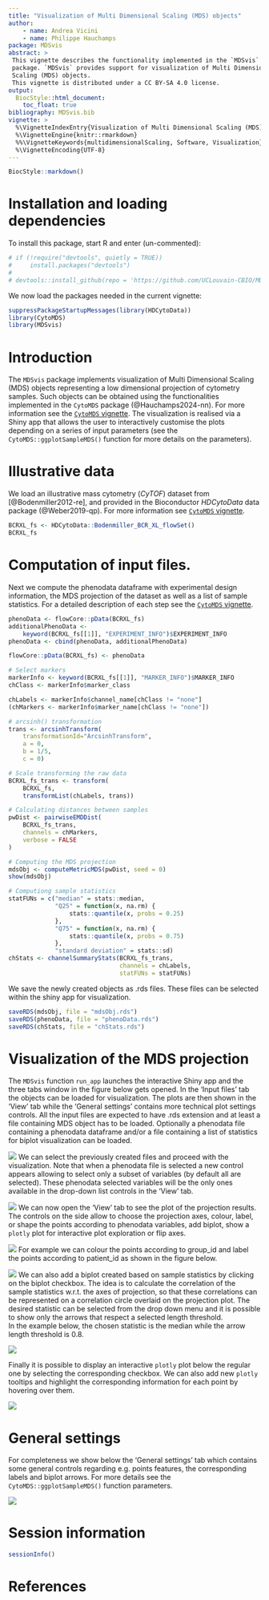 ```yaml
---
title: "Visualization of Multi Dimensional Scaling (MDS) objects"
author:
    - name: Andrea Vicini
    - name: Philippe Hauchamps
package: MDSvis
abstract: >
 This vignette describes the functionality implemented in the `MDSvis`
 package. `MDSvis` provides support for visualization of Multi Dimensional
 Scaling (MDS) objects.  
 This vignette is distributed under a CC BY-SA 4.0 license.
output:
  BiocStyle::html_document:
    toc_float: true
bibliography: MDSvis.bib
vignette: >
  %\VignetteIndexEntry{Visualization of Multi Dimensional Scaling (MDS) objects}
  %\VignetteEngine{knitr::rmarkdown}
  %%\VignetteKeywords{multidimensionalScaling, Software, Visualization}
  %\VignetteEncoding{UTF-8}
---
```


```r
BiocStyle::markdown()
```

# Installation and loading dependencies

To install this package, start R and enter (un-commented):

```r
# if (!require("devtools", quietly = TRUE))
#     install.packages("devtools")
# 
# devtools::install_github(repo = 'https://github.com/UCLouvain-CBIO/MDSvis')
```

We now load the packages needed in the current vignette:

```r
suppressPackageStartupMessages(library(HDCytoData))
library(CytoMDS)
library(MDSvis)
```

# Introduction

The `MDSvis` package implements visualization of Multi Dimensional Scaling (MDS)
objects representing a low dimensional projection of cytometry samples.
Such objects can be obtained using the functionalities implemented in the
`CytoMDS` package (@Hauchamps2024-nn). For more information see the [`CytoMDS` vignette](https://www.bioconductor.org/packages/release/bioc/vignettes/CytoMDS/inst/doc/CytoMDS.html). 
The visualization is realised via a Shiny app that allows 
the user to interactively customise the plots depending on a series of input
parameters (see the `CytoMDS::ggplotSampleMDS()` function for more details 
on the parameters).

# Illustrative data

We load an illustrative mass cytometry (*CyTOF*) dataset from
[@Bodenmiller2012-re], and provided in the Bioconductor *HDCytoData* data
package (@Weber2019-qp). For more information see [`CytoMDS` vignette](https://www.bioconductor.org/packages/release/bioc/vignettes/CytoMDS/inst/doc/CytoMDS.html).

```r
BCRXL_fs <- HDCytoData::Bodenmiller_BCR_XL_flowSet()
BCRXL_fs
```

# Computation of input files.

Next we compute the phenodata dataframe with experimental design information,
the MDS projection of the dataset as well as a list of sample statistics.
For a detailed description of each step see the [`CytoMDS` vignette](https://www.bioconductor.org/packages/release/bioc/vignettes/CytoMDS/inst/doc/CytoMDS.html).

```r
phenoData <- flowCore::pData(BCRXL_fs)
additionalPhenoData <- 
    keyword(BCRXL_fs[[1]], "EXPERIMENT_INFO")$EXPERIMENT_INFO
phenoData <- cbind(phenoData, additionalPhenoData)

flowCore::pData(BCRXL_fs) <- phenoData
```

```r
# Select markers
markerInfo <- keyword(BCRXL_fs[[1]], "MARKER_INFO")$MARKER_INFO
chClass <- markerInfo$marker_class

chLabels <- markerInfo$channel_name[chClass != "none"]
(chMarkers <- markerInfo$marker_name[chClass != "none"])

# arcsinh() transformation
trans <- arcsinhTransform(
    transformationId="ArcsinhTransform", 
    a = 0, 
    b = 1/5, 
    c = 0)

# Scale transforming the raw data
BCRXL_fs_trans <- transform(
    BCRXL_fs,
    transformList(chLabels, trans))

# Calculating distances between samples
pwDist <- pairwiseEMDDist(
    BCRXL_fs_trans,
    channels = chMarkers,
    verbose = FALSE
)

# Computing the MDS projection
mdsObj <- computeMetricMDS(pwDist, seed = 0)
show(mdsObj)
```

```r
# Computiong sample statistics
statFUNs = c("median" = stats::median,
             "Q25" = function(x, na.rm) {
                 stats::quantile(x, probs = 0.25)
             },
             "Q75" = function(x, na.rm) {
                 stats::quantile(x, probs = 0.75)
             },
             "standard deviation" = stats::sd)
chStats <- channelSummaryStats(BCRXL_fs_trans,
                               channels = chLabels, 
                               statFUNs = statFUNs)
```

We save the newly created objects as .rds files. These files can be selected
within the shiny app for visualization.

```r
saveRDS(mdsObj, file = "mdsObj.rds")
saveRDS(phenoData, file = "phenoData.rds")
saveRDS(chStats, file = "chStats.rds")
```

# Visualization of the MDS projection

The `MDSvis` function `run_app` launches the interactive Shiny app and the
three tabs window in the figure below gets opened. In the
'Input files' tab the objects can be loaded for visualization. The plots
are then shown in the 'View' tab while the 'General settings' contains more
technical plot settings controls. All the input files are expected to
have .rds extension and at least a file containing MDS object has
to be loaded. Optionally a phenodata file containing a phenodata dataframe
and/or a file containing a list of statistics for biplot visualization
can be loaded.

![](images/InputFiles.png)
We can select the previously created files and proceed with the visualization.
Note that when a phenodata file is selected a new control appears allowing
to select only a subset of variables (by default all are selected). These 
phenodata selected variables will be the only ones available in the drop-down 
list controls in the 'View' tab.

![](images/InputFiles2.png)
We can now open the 'View' tab to see the plot of the projection results.
The controls on the side allow to choose the projection axes, colour, label,
or shape the points according to phenodata variables, add biplot,
show a `plotly` plot for interactive plot exploration or flip axes. 

![](images/View.png)
For example we can colour the points according to group_id and label the points
according to patient_id as shown in the figure below.

![](images/View2.png)
We can also add a biplot created based on sample statistics by clicking on the
biplot checkbox. The idea is to calculate the correlation of the sample
statistics w.r.t. the axes of projection, so that these correlations can be
represented on a correlation circle overlaid on the projection plot.
The desired statistic can be selected from the drop down menu and
it is possible to show only the arrows that respect a selected length threshold.  
In the example below, the chosen statistic is the median while the arrow length
threshold is 0.8.

![](images/ViewBiplot.png)

Finally it is possible to display an interactive `plotly` plot below the regular
one by selecting the corresponding checkbox. We can also add new `plotly` 
tooltips and highlight the corresponding information for each point 
by hovering over them.

![](images/ViewPlotly.png)

# General settings

For completeness we show below the 'General settings' tab which
contains some general controls regarding e.g. points features, the
corresponding labels and biplot arrows. For more details see the
`CytoMDS::ggplotSampleMDS()` function parameters.

![](images/GeneralSettings.png)

# Session information {-}

```r
sessionInfo()
```

# References {-}

